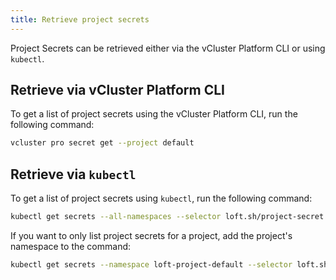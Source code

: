 ```yaml
---
title: Retrieve project secrets
---
```


Project Secrets can be retrieved either via the vCluster Platform CLI or using `kubectl`.

## Retrieve via vCluster Platform CLI

To get a list of project secrets using the vCluster Platform CLI, run the following command:

```sh
vcluster pro secret get --project default
```

## Retrieve via `kubectl`

To get a list of project secrets using `kubectl`, run the following command:

```sh
kubectl get secrets --all-namespaces --selector loft.sh/project-secret
```

If you want to only list project secrets for a project, add the project's namespace to the command:

```sh
kubectl get secrets --namespace loft-project-default --selector loft.sh/project-secret
```
